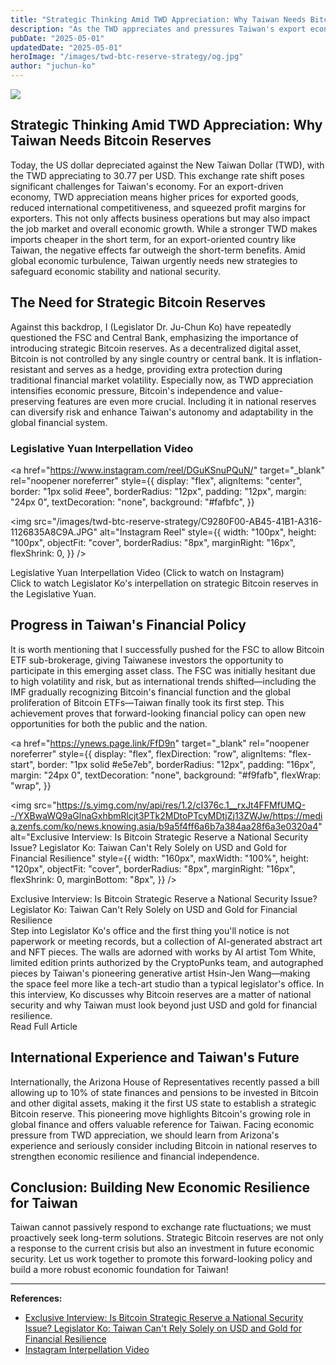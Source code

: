 ```yaml
---
title: "Strategic Thinking Amid TWD Appreciation: Why Taiwan Needs Bitcoin Reserves"
description: "As the TWD appreciates and pressures Taiwan's export economy, legislator Dr. Ju-Chun Ko advocates for strategic Bitcoin reserves to diversify risk and enhance financial resilience, drawing on international experience to build a stronger economic foundation for Taiwan."
pubDate: "2025-05-01"
updatedDate: "2025-05-01"
heroImage: "/images/twd-btc-reserve-strategy/og.jpg"
author: "juchun-ko"
---
```


![](/images/twd-btc-reserve-strategy/og.jpg)

## Strategic Thinking Amid TWD Appreciation: Why Taiwan Needs Bitcoin Reserves

Today, the US dollar depreciated against the New Taiwan Dollar (TWD), with the TWD appreciating to 30.77 per USD. This exchange rate shift poses significant challenges for Taiwan's economy. For an export-driven economy, TWD appreciation means higher prices for exported goods, reduced international competitiveness, and squeezed profit margins for exporters. This not only affects business operations but may also impact the job market and overall economic growth. While a stronger TWD makes imports cheaper in the short term, for an export-oriented country like Taiwan, the negative effects far outweigh the short-term benefits. Amid global economic turbulence, Taiwan urgently needs new strategies to safeguard economic stability and national security.

## The Need for Strategic Bitcoin Reserves

Against this backdrop, I (Legislator Dr. Ju-Chun Ko) have repeatedly questioned the FSC and Central Bank, emphasizing the importance of introducing strategic Bitcoin reserves. As a decentralized digital asset, Bitcoin is not controlled by any single country or central bank. It is inflation-resistant and serves as a hedge, providing extra protection during traditional financial market volatility. Especially now, as TWD appreciation intensifies economic pressure, Bitcoin's independence and value-preserving features are even more crucial. Including it in national reserves can diversify risk and enhance Taiwan's autonomy and adaptability in the global financial system.

### Legislative Yuan Interpellation Video

<a
  href="https://www.instagram.com/reel/DGuKSnuPQuN/"
  target="_blank"
  rel="noopener noreferrer"
  style={{
    display: "flex",
    alignItems: "center",
    border: "1px solid #eee",
    borderRadius: "12px",
    padding: "12px",
    margin: "24px 0",
    textDecoration: "none",
    background: "#fafbfc",
  }}
>
  <img
    src="/images/twd-btc-reserve-strategy/C9280F00-AB45-41B1-A316-1126835A8C9A.JPG"
    alt="Instagram Reel"
    style={{
      width: "100px",
      height: "100px",
      objectFit: "cover",
      borderRadius: "8px",
      marginRight: "16px",
      flexShrink: 0,
    }}
  />
  <div style={{ flex: 1 }}>
    <div
      style={{
        fontWeight: "bold",
        fontSize: "1.05em",
        marginBottom: "6px",
        color: "#222",
      }}
    >
      Legislative Yuan Interpellation Video (Click to watch on Instagram)
    </div>
    <div style={{ color: "#555", fontSize: "0.95em" }}>
      Click to watch Legislator Ko's interpellation on strategic Bitcoin
      reserves in the Legislative Yuan.
    </div>
  </div>
</a>

## Progress in Taiwan's Financial Policy

It is worth mentioning that I successfully pushed for the FSC to allow Bitcoin ETF sub-brokerage, giving Taiwanese investors the opportunity to participate in this emerging asset class. The FSC was initially hesitant due to high volatility and risk, but as international trends shifted—including the IMF gradually recognizing Bitcoin's financial function and the global proliferation of Bitcoin ETFs—Taiwan finally took its first step. This achievement proves that forward-looking financial policy can open new opportunities for both the public and the nation.

<a
  href="https://ynews.page.link/FfD9n"
  target="_blank"
  rel="noopener noreferrer"
  style={{
    display: "flex",
    flexDirection: "row",
    alignItems: "flex-start",
    border: "1px solid #e5e7eb",
    borderRadius: "12px",
    padding: "16px",
    margin: "24px 0",
    textDecoration: "none",
    background: "#f9fafb",
    flexWrap: "wrap",
  }}
>
  <img
    src="https://s.yimg.com/ny/api/res/1.2/cI376c.1__rxJt4FFMfUMQ--/YXBwaWQ9aGlnaGxhbmRlcjt3PTk2MDtoPTcyMDtjZj13ZWJw/https://media.zenfs.com/ko/news.knowing.asia/b9a5f4ff6a6b7a384aa28f6a3e0320a4"
    alt="Exclusive Interview: Is Bitcoin Strategic Reserve a National Security Issue? Legislator Ko: Taiwan Can't Rely Solely on USD and Gold for Financial Resilience"
    style={{
      width: "160px",
      maxWidth: "100%",
      height: "120px",
      objectFit: "cover",
      borderRadius: "8px",
      marginRight: "16px",
      flexShrink: 0,
      marginBottom: "8px",
    }}
  />
  <div style={{ flex: 1, minWidth: "180px" }}>
    <div
      style={{
        fontWeight: "bold",
        fontSize: "1.1em",
        marginBottom: "8px",
        color: "#2563eb",
      }}
    >
      Exclusive Interview: Is Bitcoin Strategic Reserve a National Security
      Issue? Legislator Ko: Taiwan Can't Rely Solely on USD and Gold for
      Financial Resilience
    </div>
    <div style={{ color: "#444", fontSize: "0.98em", marginBottom: "8px" }}>
      Step into Legislator Ko's office and the first thing you'll notice is not
      paperwork or meeting records, but a collection of AI-generated abstract
      art and NFT pieces. The walls are adorned with works by AI artist Tom
      White, limited edition prints authorized by the CryptoPunks team, and
      autographed pieces by Taiwan's pioneering generative artist Hsin-Jen
      Wang—making the space feel more like a tech-art studio than a typical
      legislator's office. In this interview, Ko discusses why Bitcoin reserves
      are a matter of national security and why Taiwan must look beyond just USD
      and gold for financial resilience.
    </div>
    <div style={{ color: "#2563eb", fontWeight: "bold" }}>
      Read Full Article
    </div>
  </div>
</a>

## International Experience and Taiwan's Future

Internationally, the Arizona House of Representatives recently passed a bill allowing up to 10% of state finances and pensions to be invested in Bitcoin and other digital assets, making it the first US state to establish a strategic Bitcoin reserve. This pioneering move highlights Bitcoin's growing role in global finance and offers valuable reference for Taiwan. Facing economic pressure from TWD appreciation, we should learn from Arizona's experience and seriously consider including Bitcoin in national reserves to strengthen economic resilience and financial independence.

## Conclusion: Building New Economic Resilience for Taiwan

Taiwan cannot passively respond to exchange rate fluctuations; we must proactively seek long-term solutions. Strategic Bitcoin reserves are not only a response to the current crisis but also an investment in future economic security. Let us work together to promote this forward-looking policy and build a more robust economic foundation for Taiwan!

---

**References:**

- [Exclusive Interview: Is Bitcoin Strategic Reserve a National Security Issue? Legislator Ko: Taiwan Can't Rely Solely on USD and Gold for Financial Resilience](https://ynews.page.link/FfD9n)
- [Instagram Interpellation Video](https://www.instagram.com/reel/DGuKSnuPQuN/)
